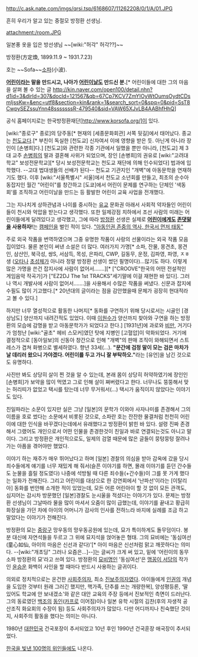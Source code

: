 http://c.ask.nate.com/imgs/qrsi.tsp/6168607/11262208/0/1/A/01.JPG

흔히 우리가 알고 있는 중절모 방정환 선생님. 

attachment:/room.JPG

일본풍 옷을 입은 방선생님 ~~[wiki:"허각" 허각??]~~

방정환(方定煥, 1899.11.9 ~ 1931.7.23) 

호는 ~~Sofa~~[[소파]](小波). 

'''[[어린이]]라는 말을 만드시고, 나아가 [[어린이날]]도 만드신 분.'''[* 어린이들에 대한 그의 마음을 살펴 볼 수 있는 글 http://kin.naver.com/open100/detail.nhn?d1id=3&dirId=307&docId=121567&qb=67Cp7KCV7ZmYIOyWtOumsOydtCDsmIjssKw=&enc=utf8&section=kin&rank=1&search_sort=0&spq=0&pid=SsT8CwpySEZssuYnn48sssssssR-479540&sid=VAW65XJvLB4AABhfHhQ]

공식 홈페이지로는 한국방정환재단[http://www.korsofa.org/]이 있다.

[wiki:"종로구" 종로]의 당주동[* 현재의 [세종문화회관] 서쪽 뒷길]에서 태어났다. 종교는 [[천도교]]다.[* 부친이 독실한 [천도교] 신자여서 이에 영향을 받은 듯. 아닌게 아니라 장인이 [손병희]다.] [천도교]와 관련한 각종 기관에서 일했을 뿐만 아니라, [천도교] 제 3대 교주 [[손병희]]의 딸과 결혼해 사위가 되었으며, 장인 [손병희]의 권유로 [wiki:"고려대학교" 보성전문학교][* 당시 보성전문학교는 천도교 재단에 의해 인수되었다] 법과에 입학했다. --고대 법대생들의 선배가 된다-- 천도교 기관지인 "개벽"에 아동문학을 연재하기도 했다. 이후 [wiki:"서울특별시" 서울]에서 천도교 소년회를 만들고, 최초의 순수아동잡지인 월간 "어린이"를 창간하고 [도쿄]에서 어린이 문제를 연구하는 단체인 '색동회'를 조직하고 어린이날을 만드는 등 활발한 어린이 교육 사업을 전개했다.

그는 지나치게 상하관념과 나이를 중시하는 [[유교]] 문화권 아래서 사회적 약자들인 어린이들이 천시와 억압을 받는다고 생각했다. 또한 일제강점 치하에서 조선 사람의 미래는 어린이들에게 달려있다고 생각했고, 그에 따라 [[방정환]] 선생은 실제로 '''[[어린이]]에게도 [[존댓말]]을 사용하자!'''는 [[캠페인]]을 벌인 적이 있다. 
[http://www.ibabynews.com/news/newsview.aspx?categorycode=0010&newscode=201311182357015702631892#z "아동인권 존중의 역사, 한국서 먼저 태동"]

주로 외국 작품을 번역하였으며 그중 유명한 작품이 사랑의 선물이라는 외국 작품 모음집이었다. 물론 본인이 써낸 소설은 더 많다. 여러가지 가명[* 소파, 잔물, 몽견초, 몽견인, 삼산인, 북극성, 쌍S, 서삼득, 목성, 은파리, CWP, 길동무, 운정, 김파영, 파영, ㅈㅎ생 ([[오타]]나 [[초성체]]가 아니라 정말 방정환 선생이 썼던 필명이다)…많기도 하다. 이렇게 많은 가명을 쓴건 잡지사에 사람이 없어서…….][* ["CROOVE"한국의 어떤 전설적인 게임음악 작곡가]가 ["EZ2DJ The 1st TRACKS"세기말에 이걸 재현한 바 있다]. 그러나 역시 개발사에 사람이 없어서…….]을 사용해서 수많은 작품을 써냈다. 신문과 잡지에 수필도 많이 기고했다.[* 20년대의 글이라는 점을 감안했을때 문체가 굉장히 현대적라고 볼 수 있다.]

하지만 너무 열성적으로 활동한 나머지[* 동화를 구연하기 위해 당시로서는 시골인 [경상남도] 양산까지 내려간적도 있었다. 이때 [[이원수]]가 양산까지 찾아와 구연을 하는 방정환의 모습에 감명을 받고 아동문학가가 되었다고 한다.] [1931년]에 과로와 [[비만]], 거기다가 엄청난 [wiki:"골초" 헤비 스모커]였던 탓에 지병인 [고혈압]이 악화되었다. 거기에 결정적으로 [동아일보]의 신동아 창간으로 인해 "개벽"의 판매 조직이 와해되면서 스트레스가 겹쳐 화병으로 별세하였다. 향년 33세(...). '''"문간에 검정 말이 모는 검은 마차가 날 데리러 왔으니 가야겠다. 어린이를 두고 가니 잘 부탁하오."'''라는 [유언]을 남긴 것으로도 유명하다.

사진만 봐도 상당히 살이 찐 것을 알 수 있는데, 본래 몸이 상당히 허약하였기에 장인인 [손병희]가 보약을 많이 먹였고 그로 인해 살이 쪄버렸다고 한다. 너무나도 뚱뚱해서 맞는 허리띠가 없었고 택시를 탔는데 너무 무거워서(...) 택시가 움직이지 않았다는 이야기도 있다.

친일파라는 소문이 있지만 실은 그냥 [일본]의 문학가 이와야 사자나미를 존경해서 그의 이름을 호로 썼다는 소문에서 비롯된 것으로, 소파란 호는 잔잔한 물결처럼 천천히 어린이에 대한 인식을 바꾸겠다는데에서 유래했다고 방정환이 밝힌 바 있다. 설령 진짜 존경해서 그랬어도 개인으로서 어떤 인물을 존경한것이 친일과 바로 연결되는것도 아니고 말이다. 그리고 방정환은 개인적으로도, 일제의 검열 때문에 많은 글들이 뭉텅뭉텅 잘려나가는 아픔을 겪어야만 했었다.

이야기 하는 재주가 매우 뛰어났다고 하며 [일본] 경찰의 의심을 받아 감옥에 갔을 당시 죄수들에게 얘기를 너무 재밌게 해 줘서(슬픈 이야기를 하면, 몰래 이야기를 듣던 간수들도 눈물을 흘릴 정도였다) 나중에 석방될 때 다른 죄수들(+간수들)이 그를 못 가게 했다는 일화가 전해진다. 그리고 어린이를 대상으로 한 강연회에서 '난파선'이라는 [이탈리아] 동화를 번안해 소개한 적이 있었는데, 모든 어른 어린아이 할 것 없이 모든 관객도, 심지어는 감시차 방문했던 [일본]경찰도 눈시울을 적셨다는 이야기가 있다. 문제는 방정환 선생님이 그날따라 물을 많이 마셔서 오줌이 많이 급했는데, 이야기를 끝내고 황급히 화장실을 가던 차에 아이의 어머니가 감사의 인사를 전하느라 바지에 실례를 조금 하고 말았다는 이야기가 전해진다.

방정환의 묘는 [[중랑구]] 망우동의 망우동공원에 있는데, 묘가 특이하게도 돌무덤이다. 봉분 대신에 자연석들을 두르고 그 위에 묘지석을 얹어놓은 형태. 그의 묘비에는 '동심여선(童心如仙, 아이의 마음은 신선과 같다)'[* 아이 마음은 신선처럼 맑고 깨끗하다는 의미다. --[wiki:"개초딩" 그러나 요즘은...]--]는 글씨가 크게 써 있고, 밑에 '어린이의 동무 소파 방정환의 묘'라고 쓰여 있다. 방정환의 [[묘비명]]인 '동심여선'은 [[맹꽁이 서당]]의 작가인 [[윤승운]] 화백이 사인을 할 때마다 반드시 사용하는 글귀이다. 

의외로 정치적으로는 온건한 [[사회주의|사회주의자]], 최소 [[진보주의|진보주의자]]였다. 아이들에게 [[인권]]의 개념을 도입한 것부터 원래 그러긴 했지만, 핵가족, 단추를 쓰는 개량한복], 양성평등론, ‘딸 있어도 학교에 안 보내겠소'와 같은 대안 교육의 주장 등에서 진보적인 측면이 드러난다. 그의 동료였던 [[백조#s-2|백조]]의 [[동인]]([[카프]]로 이어짐)이나 일본 유학 시절의 김찬(후의 자생적 공산조직 화요회의 수장이 됨) 등도 사회주의자가 많았다. 다만 어디까지나 친숙했단 것이지, 사회주의 활동을 했다는 의미는 아니다.

1980년 [[대한민국]] 건국포장이 추서되었고 10년 후인 1990년 건국훈장 애국장이 추서되었다.

[[한국을 빛낸 100명의 위인들]]에도 나온다.
